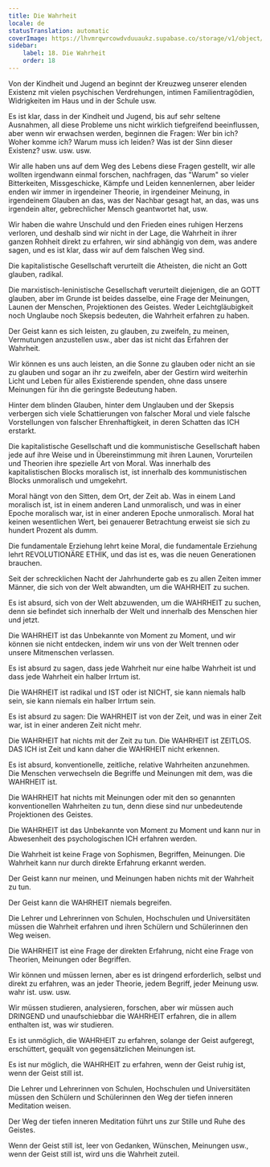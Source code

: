 ```yaml
---
title: Die Wahrheit
locale: de
statusTranslation: automatic
coverImage: https://lhvmrqwrcowdvduuaukz.supabase.co/storage/v1/object/public/strapi-uploads/small_cover-educacion-fundamental.webp-2d51a7828a2b1309555be27f7e2a61a0.webp
sidebar:
    label: 18. Die Wahrheit
    order: 18
---
```

Von der Kindheit und Jugend an beginnt der Kreuzweg unserer elenden Existenz mit vielen psychischen Verdrehungen, intimen Familientragödien, Widrigkeiten im Haus und in der Schule usw.

Es ist klar, dass in der Kindheit und Jugend, bis auf sehr seltene Ausnahmen, all diese Probleme uns nicht wirklich tiefgreifend beeinflussen, aber wenn wir erwachsen werden, beginnen die Fragen: Wer bin ich? Woher komme ich? Warum muss ich leiden? Was ist der Sinn dieser Existenz? usw. usw. usw.

Wir alle haben uns auf dem Weg des Lebens diese Fragen gestellt, wir alle wollten irgendwann einmal forschen, nachfragen, das "Warum" so vieler Bitterkeiten, Missgeschicke, Kämpfe und Leiden kennenlernen, aber leider enden wir immer in irgendeiner Theorie, in irgendeiner Meinung, in irgendeinem Glauben an das, was der Nachbar gesagt hat, an das, was uns irgendein alter, gebrechlicher Mensch geantwortet hat, usw.

Wir haben die wahre Unschuld und den Frieden eines ruhigen Herzens verloren, und deshalb sind wir nicht in der Lage, die Wahrheit in ihrer ganzen Rohheit direkt zu erfahren, wir sind abhängig von dem, was andere sagen, und es ist klar, dass wir auf dem falschen Weg sind.

Die kapitalistische Gesellschaft verurteilt die Atheisten, die nicht an Gott glauben, radikal.

Die marxistisch-leninistische Gesellschaft verurteilt diejenigen, die an GOTT glauben, aber im Grunde ist beides dasselbe, eine Frage der Meinungen, Launen der Menschen, Projektionen des Geistes. Weder Leichtgläubigkeit noch Unglaube noch Skepsis bedeuten, die Wahrheit erfahren zu haben.

Der Geist kann es sich leisten, zu glauben, zu zweifeln, zu meinen, Vermutungen anzustellen usw., aber das ist nicht das Erfahren der Wahrheit.

Wir können es uns auch leisten, an die Sonne zu glauben oder nicht an sie zu glauben und sogar an ihr zu zweifeln, aber der Gestirn wird weiterhin Licht und Leben für alles Existierende spenden, ohne dass unsere Meinungen für ihn die geringste Bedeutung haben.

Hinter dem blinden Glauben, hinter dem Unglauben und der Skepsis verbergen sich viele Schattierungen von falscher Moral und viele falsche Vorstellungen von falscher Ehrenhaftigkeit, in deren Schatten das ICH erstarkt.

Die kapitalistische Gesellschaft und die kommunistische Gesellschaft haben jede auf ihre Weise und in Übereinstimmung mit ihren Launen, Vorurteilen und Theorien ihre spezielle Art von Moral. Was innerhalb des kapitalistischen Blocks moralisch ist, ist innerhalb des kommunistischen Blocks unmoralisch und umgekehrt.

Moral hängt von den Sitten, dem Ort, der Zeit ab. Was in einem Land moralisch ist, ist in einem anderen Land unmoralisch, und was in einer Epoche moralisch war, ist in einer anderen Epoche unmoralisch. Moral hat keinen wesentlichen Wert, bei genauerer Betrachtung erweist sie sich zu hundert Prozent als dumm.

Die fundamentale Erziehung lehrt keine Moral, die fundamentale Erziehung lehrt REVOLUTIONÄRE ETHIK, und das ist es, was die neuen Generationen brauchen.

Seit der schrecklichen Nacht der Jahrhunderte gab es zu allen Zeiten immer Männer, die sich von der Welt abwandten, um die WAHRHEIT zu suchen.

Es ist absurd, sich von der Welt abzuwenden, um die WAHRHEIT zu suchen, denn sie befindet sich innerhalb der Welt und innerhalb des Menschen hier und jetzt.

Die WAHRHEIT ist das Unbekannte von Moment zu Moment, und wir können sie nicht entdecken, indem wir uns von der Welt trennen oder unsere Mitmenschen verlassen.

Es ist absurd zu sagen, dass jede Wahrheit nur eine halbe Wahrheit ist und dass jede Wahrheit ein halber Irrtum ist.

Die WAHRHEIT ist radikal und IST oder ist NICHT, sie kann niemals halb sein, sie kann niemals ein halber Irrtum sein.

Es ist absurd zu sagen: Die WAHRHEIT ist von der Zeit, und was in einer Zeit war, ist in einer anderen Zeit nicht mehr.

Die WAHRHEIT hat nichts mit der Zeit zu tun. Die WAHRHEIT ist ZEITLOS. DAS ICH ist Zeit und kann daher die WAHRHEIT nicht erkennen.

Es ist absurd, konventionelle, zeitliche, relative Wahrheiten anzunehmen. Die Menschen verwechseln die Begriffe und Meinungen mit dem, was die WAHRHEIT ist.

Die WAHRHEIT hat nichts mit Meinungen oder mit den so genannten konventionellen Wahrheiten zu tun, denn diese sind nur unbedeutende Projektionen des Geistes.

Die WAHRHEIT ist das Unbekannte von Moment zu Moment und kann nur in Abwesenheit des psychologischen ICH erfahren werden.

Die Wahrheit ist keine Frage von Sophismen, Begriffen, Meinungen. Die Wahrheit kann nur durch direkte Erfahrung erkannt werden.

Der Geist kann nur meinen, und Meinungen haben nichts mit der Wahrheit zu tun.

Der Geist kann die WAHRHEIT niemals begreifen.

Die Lehrer und Lehrerinnen von Schulen, Hochschulen und Universitäten müssen die Wahrheit erfahren und ihren Schülern und Schülerinnen den Weg weisen.

Die WAHRHEIT ist eine Frage der direkten Erfahrung, nicht eine Frage von Theorien, Meinungen oder Begriffen.

Wir können und müssen lernen, aber es ist dringend erforderlich, selbst und direkt zu erfahren, was an jeder Theorie, jedem Begriff, jeder Meinung usw. wahr ist. usw. usw.

Wir müssen studieren, analysieren, forschen, aber wir müssen auch DRINGEND und unaufschiebbar die WAHRHEIT erfahren, die in allem enthalten ist, was wir studieren.

Es ist unmöglich, die WAHRHEIT zu erfahren, solange der Geist aufgeregt, erschüttert, gequält von gegensätzlichen Meinungen ist.

Es ist nur möglich, die WAHRHEIT zu erfahren, wenn der Geist ruhig ist, wenn der Geist still ist.

Die Lehrer und Lehrerinnen von Schulen, Hochschulen und Universitäten müssen den Schülern und Schülerinnen den Weg der tiefen inneren Meditation weisen.

Der Weg der tiefen inneren Meditation führt uns zur Stille und Ruhe des Geistes.

Wenn der Geist still ist, leer von Gedanken, Wünschen, Meinungen usw., wenn der Geist still ist, wird uns die Wahrheit zuteil.

